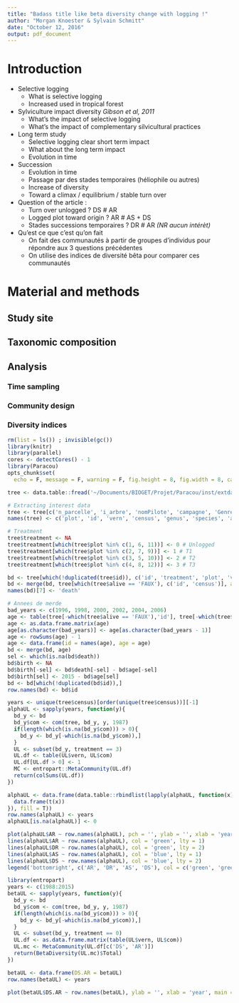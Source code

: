 ```yaml
---
title: "Badass title like beta diversity change with logging !"
author: "Morgan Knoester & Sylvain Schmitt"
date: "October 12, 2016"
output: pdf_document
---
```


# Introduction

- Selective logging
    - What is selective logging
    - Increased used in tropical forest
- Sylviculture impact diversity *Gibson et al, 2011*
    - What’s the impact of selective logging
    - What’s the impact of complementary silvicultural practices
- Long term study
    - Selective logging clear short term impact
    - What about the long term impact
    - Evolution in time
- Succession
    - Evolution in time
    - Passage par des stades temporaires (héliophile ou autres)
    - Increase of diversity
    - Toward a climax / equilibrium / stable turn over
- Question of the article :
    - Turn over unlogged ? DS # AR
    - Logged plot toward origin ? AR # AS + DS
    - Stades successions temporaires ? DR # AR *(NR aucun intérèt)*
- Qu’est ce que c’est qu’on fait
    - On fait des communautés à partir de groupes d’individus pour répondre aux 3 questions précédentes
    - On utilise des indices de diversité bêta pour comparer ces communautés

# Material and methods

## Study site

## Taxonomic composition

## Analysis

### Time sampling

### Community design

### Diversity indices

```r
rm(list = ls()) ; invisible(gc())
library(knitr)
library(parallel)
cores <- detectCores() - 1
library(Paracou)
opts_chunk$set(
  echo = F, message = F, warning = F, fig.height = 8, fig.width = 8, cache = T, eval = F, cache.lazy = F)
```

```r
tree <- data.table::fread('~/Documents/BIOGET/Projet/Paracou/inst/extdata/paracou_p1_15.csv', data.table = F)

# Extracting interest data
tree <- tree[c('n_parcelle', 'i_arbre', 'nomPilote', 'campagne', 'Genre', 'espece', 'code_vivant')]
names(tree) <- c('plot', 'id', 'vern', 'census', 'genus', 'species', 'alive')

# Treatment
tree$treatment <- NA
tree$treatment[which(tree$plot %in% c(1, 6, 11))] <- 0 # Unlogged
tree$treatment[which(tree$plot %in% c(2, 7, 9))] <- 1 # T1
tree$treatment[which(tree$plot %in% c(3, 5, 10))] <- 2 # T2
tree$treatment[which(tree$plot %in% c(4, 8, 12))] <- 3 # T3
```

```r
bd <- tree[which(!duplicated(tree$id)), c('id', 'treatment', 'plot', 'vern', 'genus', 'species')]
bd <- merge(bd, tree[which(tree$alive == 'FAUX'), c('id', 'census')], all.x = T)
names(bd)[7] <- 'death'

# Annees de merde
bad_years <- c(1996, 1998, 2000, 2002, 2004, 2006)
age <- table(tree[-which(tree$alive == 'FAUX'),'id'], tree[-which(tree$alive == 'FAUX'),'census'])
age <- as.data.frame.matrix(age) 
age[as.character(bad_years)] <- age[as.character(bad_years - 1)]
age <- rowSums(age) - 1
age <- data.frame(id = names(age), age = age)
bd <- merge(bd, age)
sel <- which(is.na(bd$death))
bd$birth <- NA 
bd$birth[-sel] <- bd$death[-sel] - bd$age[-sel]
bd$birth[sel] <- 2015 - bd$age[sel]
bd <- bd[which(!duplicated(bd$id)),]
row.names(bd) <- bd$id
```

```r
years <- unique(tree$census)[order(unique(tree$census))][-1]
alphaUL <- sapply(years, function(y){
  bd_y <- bd
  bd_y$com <- com(tree, bd_y, y, 1987)
  if(length(which(is.na(bd_y$com))) > 0){
    bd_y <- bd_y[-which(is.na(bd_y$com)),] 
  }
  UL <- subset(bd_y, treatment == 3)
  UL.df <- table(UL$vern, UL$com)
  UL.df[UL.df > 0] <- 1
  MC <- entropart::MetaCommunity(UL.df)
  return(colSums(UL.df))
})

alphaUL <- data.frame(data.table::rbindlist(lapply(alphaUL, function(x){
  data.frame(t(x))
}), fill = T))
row.names(alphaUL) <- years
alphaUL[is.na(alphaUL)] <- 0
```

```r
plot(alphaUL$AR ~ row.names(alphaUL), pch = '', ylab = '', xlab = 'year', main = 'Alpha diversity unlogged')
lines(alphaUL$AR ~ row.names(alphaUL), col = 'green', lty = 1)
lines(alphaUL$DR ~ row.names(alphaUL), col = 'green', lty = 2)
lines(alphaUL$AS ~ row.names(alphaUL), col = 'blue', lty = 1)
lines(alphaUL$DS ~ row.names(alphaUL), col = 'blue', lty = 2)
legend('bottomright', c('AR', 'DR', 'AS', 'DS'), col = c('green', 'green', 'blue', 'blue'), lty = c(1, 2, 1, 2))
```

```r
library(entropart)
years <- c(1988:2015)
betaUL <- sapply(years, function(y){
  bd_y <- bd
  bd_y$com <- com(tree, bd_y, y, 1987)
  if(length(which(is.na(bd_y$com))) > 0){
    bd_y <- bd_y[-which(is.na(bd_y$com)),] 
  }
  UL <- subset(bd_y, treatment == 0)
  UL.df <- as.data.frame.matrix(table(UL$vern, UL$com))
  UL.mc <- MetaCommunity(UL.df[c('DS', 'AR')])
  return(BetaDiversity(UL.mc)$Total)
})

betaUL <- data.frame(DS.AR = betaUL)
row.names(betaUL) <- years
```

```r
plot(betaUL$DS.AR ~ row.names(betaUL), ylab = '', xlab = 'year', main = 'Beta diversity DS vs. AR unlogged')
```

